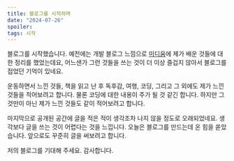```yaml
---
title: 블로그를 시작하며
date: "2024-07-26"
spoiler:
tags: 시작
---
```


블로그를 시작했습니다. 예전에는 개발 블로그 느낌으로 [미디움](https://medium.com/@ljh86029926)에 제가 배운 것들에 대한 정리를 했었는데요, 어느샌가 그런 것들을 쓰는 것이 더 이상 즐겁지 않아서 블로그를 접었던 기억이 있네요.

운동하면서 느낀 것들, 책을 읽고 난 후 독후감, 여행, 코딩, 그리고 그 외에도 제가 느낀 것들을 적어보려고 합니다. 물론 코딩에 대한 내용이 주가 될 것 같긴 합니다. 하지만 그것만이 아닌 제가 느낀 것들도 같이 적어보려고 합니다.

마지막으로 공개된 공간에 글을 적은 적이 생각조차 나지 않을 정도로 오래되었네요. 생각보다 글을 쓰는 것이 어렵다는 것을 느낍니다. 오늘은 블로그를 만드는데 온 힘을 쏟았습니다. 앞으로도 꾸준히 글을 써보려고 합니다.

저의 블로그를 기대해 주세요. 감사합니다.
